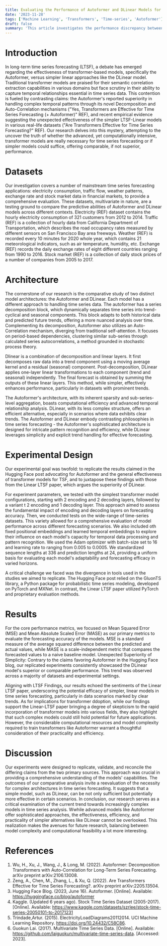 ```yaml
---
title: Evaluating the Performance of Autoformer and DLinear Models for Time-Series Forecasting
date: '2023-11-28'
tags: ['Machine Learning', 'Transformers', 'Time-series', 'Autoformer']
draft: false
summary: 'This article investigates the performance discrepancy between Autoformer and DLinear models as reported in the sources. It attempts to replicate the findings of the original paper and the blog post, and we discuss the potential differences in methods and preprocessing between the two sources. It also presents its own experiments and compare the two models across different datasets and variations. The results show that DLinear consistently outperformed Autoformer in our tests. It concludes by reflecting on the potential impact of the research on the understanding and application of transformer-based models in time-series analysis.'
---
```


# Introduction

<TOCInline toc={props.toc} exclude="Introduction" />

In long-term time series forecasting (LTSF), a debate has emerged regarding the effectiveness of transformer-based models, specifically the Autoformer, versus simpler linear approaches like the DLinear model. Traditional transformer models are praised for their semantic correlation extraction capabilities in various domains but face scrutiny in their ability to capture temporal relationships essential in time series data. This contention is fueled by contrasting claims: the Autoformer's reported superiority in handling complex temporal patterns through its novel Decomposition and Auto-Correlation mechanisms ("Yes, Transformers are Effective for Time Series Forecasting (+ Autoformer)" REF), and recent empirical evidence suggesting the unexpected effectiveness of the simpler LTSF-Linear models in various real-life datasets ("Are Transformers Effective for Time Series Forecasting?" REF). Our research delves into this mystery, attempting to the uncover the truth of whether the advanced, yet computationally intensive, transformer models are really necessary for time series forecasting or if simpler models could suffice, offering comparable, if not superior, performance.

# Datasets

Our investigation covers a number of mainstream time series forecasting applications: electricity consumption, traffic flow, weather patterns, exchange rate and stock market data in financial markets, to provide a comprehensive evaluation. These datasets, multivariate in nature, are a testing ground to compare the predictive abilities of Autoformer and DLinear models across different contexts. Electricity (REF) dataset contains the hourly electricity consumption of 321 customers from 2012 to 2014. Traffic (REF) is a collection of hourly data from California Department of Transportation, which describes the road occupancy rates measured by different sensors on San Francisco Bay area freeways. Weather (REF) is recorded every 10 minutes for 2020 whole year, which contains 21 meteorological indicators, such as air temperature, humidity, etc. Exchange (REF) records the daily exchange rates of eight different countries ranging from 1990 to 2016. Stock market (REF) is a collection of daily stock prices of a number of companies from 2005 to 2017.

# Architecture

The cornerstone of our research is the comparative study of two distinct model architectures: the Autoformer and DLinear. Each model has a different approach to handling time series data. The autoformer has a series decomposition block, which dynamically separates time series into trend-cyclical and seasonal components. This block adapts to both historical data and predicted future trends, offering a more nuanced analysis over time. Complementing its decomposition, Autoformer also utilizes an Auto-Correlation mechanism, diverging from traditional self-attention. It focuses on period-based dependencies, clustering similar sub-series through calculated series autocorrelations, a method grounded in stochastic process theory.

Dlinear is a combination of decomposition and linear layers. It first decomposes raw data into a trend component using a moving average kernel and a residual (seasonal) component. Post-decomposition, DLinear applies one-layer linear transformations to each component (trend and seasonal) independently. The final forecast is obtained by summing the outputs of these linear layers. This method, while simpler, effectively enhances performance, particularly in datasets with prominent trends.

The Autoformer's architecture, with its inherent sparsity and sub-series-level aggregation, boasts computational efficiency and advanced temporal relationship analysis. DLinear, with its less complex structure, offers an efficient alternative, especially in scenarios where data exhibits clear trends. The Autoformer and DLinear embody contrasting philosophies in time series forecasting - the Autoformer's sophisticated architecture is designed for intricate pattern recognition and efficiency, while DLinear leverages simplicity and explicit trend handling for effective forecasting.

# Experimental Design

Our experimental goal was twofold: to replicate the results claimed in the Hugging Face post advocating for Autoformer and the general effectiveness of transformer models for TSF, and to juxtapose these findings with those from the Linear LTSF paper, which argues the superiority of DLinear.

For experiment parameters, we tested with the simplest transformer model configurations, starting with 2 encoding and 2 decoding layers, followed by a variant t 2 encoding and 1 decoding layer. This approach aimed to assess the fundamental impact of encoding and decoding layers on forecasting accuracy. Then, we conducted tests on the wide-range of time-series datasets. This variety allowed for a comprehensive evaluation of model performance across different forecasting scenarios. We also included oth fixed positional embeddings and learned temporal embeddings to explore their influence on each model's capacity for temporal data processing and pattern recognition. We used the Adam optimizer with batch-size set to 16 and learning rate to ranging from 0.005 to 0.0005. We standardized sequence lengths at 336 and prediction lengths at 24, providing a uniform basis for evaluating each model's adaptability and forecasting efficacy in varied horizons.

A critical challenge we faced was the divergence in tools used in the studies we aimed to replicate. The Hugging Face post relied on the GluonTS library, a Python package for probabilistic time series modeling, developed on PyTorch and MXNet. In contrast, the Linear LTSF paper utilized PyTorch and proprietary evaluation methods.

# Results

For the core performance metrics, we focused on Mean Squared Error (MSE) and Mean Absolute Scaled Error (MASE) as our primary metrics to evaluate the forecasting accuracy of the models. MSE is a standard measure of the average squared difference between the predicted and actual values, while MASE is a scale-independent metric that compares the forecasted values to a naive baseline model.
Unexpected Superiority of Simplicity: Contrary to the claims favoring Autoformer in the Hugging Face blog, our replicated experiments consistently showcased the DLinear model's superior or comparable performance. This trend was observed across a majority of datasets and experimental settings.

<ModeImage filename="autoformer_dlinear_graphs.png" darkMode={false} />

Aligning with LTSF Findings, our results echoed the sentiments of the Linear LTSF paper, underscoring the potential efficacy of simpler, linear models in time series forecasting, particularly in data scenarios marked by clear trends.
As for implications for transformer ddoption, while our findings support the Linear-LTSF paper bringing a degree of skepticism to the rapid incorporation of transformer models into various fields, they also highlight that such complex models could still hold potential for future applications. However, the considerable computational resources and model complexity required to train transformers like Autoformer warrant a thoughtful consideration of their practicality and efficiency.

# Discussion

Our experiments were designed to replicate, validate, and reconcile the differing claims from the two primary sources. This approach was crucial in providing a comprehensive understanding of the models' capabilities. The outcomes of our comparative analysis invite a reevaluation of the necessity for complex architectures in time series forecasting. It suggests that a simple model, such as DLinear, can be not only sufficient but potentially more effective in certain scenarios.
In conclusion, our research serves as a critical examination of the current trend towards increasingly complex models in time series analysis. Wwhile advanced models like Autoformer offer sophisticated approaches, the effectiveness, efficiency, and practicality of simpler alternatives like DLinear cannot be overlooked. This realization makes the avenues for future research, balancing between model complexity and computational feasibility a lot more interesting.

# References

1. Wu, H., Xu, J., Wang, J., & Long, M. (2022). Autoformer: Decomposition Transformers with Auto-Correlation for Long-Term Series Forecasting. arXiv preprint arXiv:2106.13008.
2. Zeng, A., Chen, M., Zhang, L., & Xu, Q. (2022). Are Transformers Effective for Time Series Forecasting?. arXiv preprint arXiv:2205.13504.
3. Hugging Face Blog. (2023, June 16). Autoformer. [Online]. Available: https://huggingface.co/blog/autoformer
4. Kaggle. (Updated 6 years ago). Stock Time Series Dataset (2005-2017). [Online]. Available: https://www.kaggle.com/datasets/szrlee/stock-time-series-20050101-to-20171231
5. Trindade,Artur. (2015). ElectricityLoadDiagrams20112014. UCI Machine Learning Repository. https://doi.org/10.24432/C58C86.
6. Guokun Lai. (2017). Multivariate Time Series Data. [Online]. Available: https://github.com/laiguokun/multivariate-time-series-data. [Accessed: 2023].
